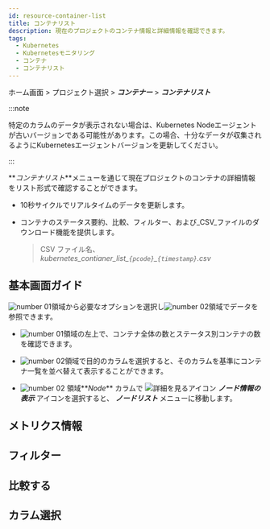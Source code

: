 ```yaml
---
id: resource-container-list
title: コンテナリスト
description: 現在のプロジェクトのコンテナ情報と詳細情報を確認できます。
tags:
  - Kubernetes
  - Kubernetesモニタリング
  - コンテナ
  - コンテナリスト
---
```


ホーム画面 > プロジェクト選択 > **_コンテナー_** > **_コンテナリスト_**

:::note

特定のカラムのデータが表示されない場合は、Kubernetes Nodeエージェントが古いバージョンである可能性があります。この場合、十分なデータが収集されるようにKubernetesエージェントバージョンを更新してください。 

:::

**_コンテナリスト_**メニューを通じて現在プロジェクトのコンテナの詳細情報をリスト形式で確認することができます。 

- 10秒サイクルでリアルタイムのデータを更新します。 

- コンテナのステータス要約、比較、フィルター、および_CSV_ファイルのダウンロード機能を提供します。

  > CSV ファイル名、_kubernetes_contianer_list\_`{pcode}`\_`{timestamp}`.csv_

## 基本画面ガイド

<ImgLang img='k8s-resource-container-list-m.png' desc='コンテナ一覧メイン画面' />

![number 01](/img/number-01.png)領域から必要なオプションを選択し![number 02](/img/number-02.png)領域でデータを参照できます。 

- ![number 01](/img/number-01.png)領域の左上で、コンテナ全体の数とステータス別コンテナの数を確認できます。

- ![number 02](/img/number-02.png)領域で目的のカラムを選択すると、そのカラムを基準にコンテナ一覧を並べ替えて表示することができます。

- ![number 02](/img/number-02.png) 領域**_Node_** カラムで ![詳細を見るアイコン](/img/ic-pageview.svg) **_ノード情報の表示_** アイコンを選択すると、 **_ノードリスト_** メニューに移動します。

## メトリクス情報


<K8slistmetric />

## フィルター


<K8slistfilter />

## 比較する


<K8slistcompare />

## カラム選択


<K8slistcl />
